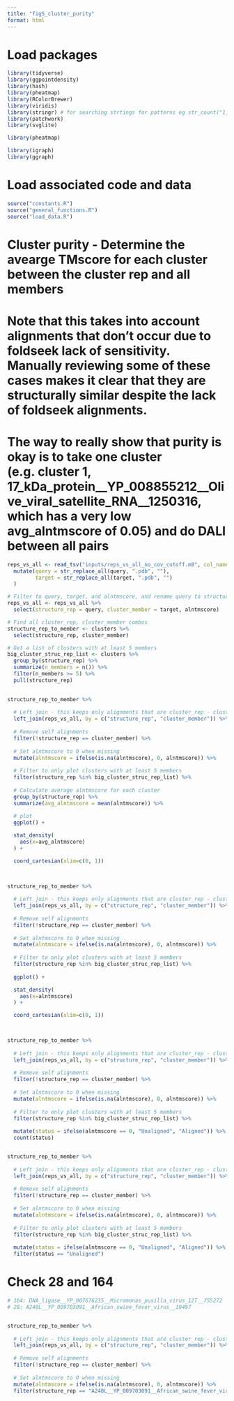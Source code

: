 ```yaml
---
title: "figS_cluster_purity"
format: html
---
```


# Load packages
```r
library(tidyverse)
library(ggpointdensity)
library(hash)
library(pheatmap)
library(RColorBrewer)
library(viridis)
library(stringr) # for searching strtings for patterns eg str_count("1,2,3", ',') --> 2
library(patchwork)
library(svglite)

library(pheatmap)

library(igraph)
library(ggraph)
```

# Load associated code and data
```r
source("constants.R")
source("general_functions.R")
source("load_data.R")
```


# Cluster purity - Determine the avearge TMscore for each cluster between the cluster rep and all members
# Note that this takes into account alignments that don't occur due to foldseek lack of sensitivity. Manually reviewing some of these cases makes it clear that they are structurally similar despite the lack of foldseek alignments. 
# The way to really show that purity is okay is to take one cluster (e.g. cluster 1, 17_kDa_protein__YP_008855212__Olive_viral_satellite_RNA__1250316, which has a very low avg_alntmscore of 0.05) and do DALI between all pairs
```r
reps_vs_all <- read_tsv("inputs/reps_vs_all_no_cov_cutoff.m8", col_names = c("query", "target", "fident", "alnlen", "qlen", "tlen", "mismatch", "gapopen", "qstart", "qend", "tstart", "tend", "evalue", "bits", "alntmscore")) %>%
  mutate(query = str_replace_all(query, ".pdb", ""),
         target = str_replace_all(target, ".pdb", "")
  )

# Filter to query, target, and alntmscore, and rename query to structure_rep and target to cluster_member
reps_vs_all <- reps_vs_all %>%
  select(structure_rep = query, cluster_member = target, alntmscore)

# Find all cluster_rep, cluster_member combos
structure_rep_to_member <- clusters %>%
  select(structure_rep, cluster_member)

# Get a list of clusters with at least 5 members
big_cluster_struc_rep_list <- clusters %>%
  group_by(structure_rep) %>%
  summarize(n_members = n()) %>%
  filter(n_members >= 5) %>%
  pull(structure_rep)
  

structure_rep_to_member %>%
  
  # Left join - this keeps only alignments that are cluster_rep - cluster_member pairs
  left_join(reps_vs_all, by = c("structure_rep", "cluster_member")) %>%
  
  # Remove self alignments
  filter(!structure_rep == cluster_member) %>%
  
  # Set alntmscore to 0 when missing
  mutate(alntmscore = ifelse(is.na(alntmscore), 0, alntmscore)) %>%
  
  # Filter to only plot clusters with at least 5 members
  filter(structure_rep %in% big_cluster_struc_rep_list) %>%
  
  # Calculate average alntmscore for each cluster
  group_by(structure_rep) %>%
  summarize(avg_alntmscore = mean(alntmscore)) %>%
  
  # plot
  ggplot() +

  stat_density(
    aes(x=avg_alntmscore)
  ) +

  coord_cartesian(xlim=c(0, 1))
  


structure_rep_to_member %>%
  
  # Left join - this keeps only alignments that are cluster_rep - cluster_member pairs
  left_join(reps_vs_all, by = c("structure_rep", "cluster_member")) %>%
  
  # Remove self alignments
  filter(!structure_rep == cluster_member) %>%
  
  # Set alntmscore to 0 when missing
  mutate(alntmscore = ifelse(is.na(alntmscore), 0, alntmscore)) %>%
  
  # Filter to only plot clusters with at least 5 members
  filter(structure_rep %in% big_cluster_struc_rep_list) %>%
  
  ggplot() +

  stat_density(
    aes(x=alntmscore)
  ) +

  coord_cartesian(xlim=c(0, 1))
  


structure_rep_to_member %>%
  
  # Left join - this keeps only alignments that are cluster_rep - cluster_member pairs
  left_join(reps_vs_all, by = c("structure_rep", "cluster_member")) %>%
  
  # Remove self alignments
  filter(!structure_rep == cluster_member) %>%
  
  # Set alntmscore to 0 when missing
  mutate(alntmscore = ifelse(is.na(alntmscore), 0, alntmscore)) %>%
  
  # Filter to only plot clusters with at least 5 members
  filter(structure_rep %in% big_cluster_struc_rep_list) %>%
  
  mutate(status = ifelse(alntmscore == 0, "Unaligned", "Aligned")) %>%
  count(status)


structure_rep_to_member %>%
  
  # Left join - this keeps only alignments that are cluster_rep - cluster_member pairs
  left_join(reps_vs_all, by = c("structure_rep", "cluster_member")) %>%
  
  # Remove self alignments
  filter(!structure_rep == cluster_member) %>%
  
  # Set alntmscore to 0 when missing
  mutate(alntmscore = ifelse(is.na(alntmscore), 0, alntmscore)) %>%
  
  # Filter to only plot clusters with at least 5 members
  filter(structure_rep %in% big_cluster_struc_rep_list) %>%
  
  mutate(status = ifelse(alntmscore == 0, "Unaligned", "Aligned")) %>%
  filter(status == "Unaligned")
```


# Check 28 and 164
```r

# 164: DNA_ligase__YP_007676235__Micromonas_pusilla_virus_12T__755272	
# 28: A240L__YP_009703091__African_swine_fever_virus__10497	


structure_rep_to_member %>%
  
  # Left join - this keeps only alignments that are cluster_rep - cluster_member pairs
  left_join(reps_vs_all, by = c("structure_rep", "cluster_member")) %>%
  
  # Remove self alignments
  filter(!structure_rep == cluster_member) %>%
  
  # Set alntmscore to 0 when missing
  mutate(alntmscore = ifelse(is.na(alntmscore), 0, alntmscore)) %>%
  filter(structure_rep == "A240L__YP_009703091__African_swine_fever_virus__10497")
```

